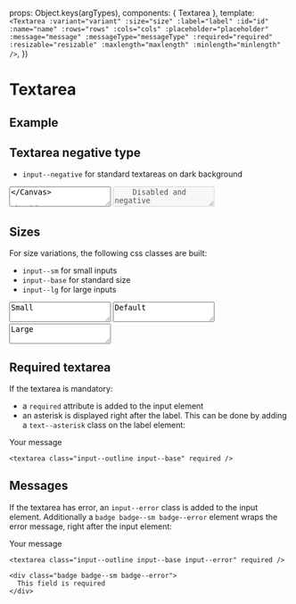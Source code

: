 
<Meta of={TextareaStories} />

  props: Object.keys(argTypes),
  components: { Textarea },
  template: `
    <Textarea
      :variant="variant"
      :size="size"
      :label="label"
      :id="id"
      :name="name"
      :rows="rows"
      :cols="cols"
      :placeholder="placeholder"
      :message="message"
      :messageType="messageType"
      :required="required"
      :resizable="resizable"
      :maxlength="maxlength"
      :minlength="minlength"
    />
  `,
})

# Textarea

## Example

<Canvas>
  <Story of={TextareaStories.Example} />
</Canvas>

<Controls />

## Textarea negative type

- `input--negative` for standard textareas on dark background

<Canvas className="storybook-bg-negative">
  <textarea class="input--negative input--base" />
</Canvas>

## Textarea disabled state

- `input--disabled` or `disabled state on the input` to add the disabled style

<Canvas>
  <textarea class="input--outline input--base" disabled>
    Disabled
  </textarea>
  <textarea class="input--negative input--base" disabled>
    Disabled and negative
  </textarea>
</Canvas>

## Sizes

For size variations, the following css classes are built:

- `input--sm` for small inputs
- `input--base` for standard size
- `input--lg` for large inputs

<Canvas>
  <textarea class="input--outline input--sm">Small</textarea>
  <textarea class="input--outline input--base">Default</textarea>
  <textarea class="input--outline input--lg">Large</textarea>
</Canvas>

## Required textarea

If the textarea is mandatory:

- a `required` attribute is added to the input element
- an asterisk is displayed right after the label. This can be done by adding a `text--asterisk` class on the label element:

<Canvas>
  <div class="form__group__input">
    <label for="my-id" class="text--base text--asterisk">
      Your message
    </label>

    <textarea class="input--outline input--base" required />

  </div>
</Canvas>

## Messages

If the textarea has error, an `input--error` class is added to the input element. Additionally
a `badge badge--sm badge--error` element wraps the error message, right after the input element:

<Canvas>
  <div class="form__group__input">
    <label for="my-id" class="text--base text--asterisk">
      Your message
    </label>

    <textarea class="input--outline input--base input--error" required />

    <div class="badge badge--sm badge--error">
      This field is required
    </div>

  </div>
</Canvas>
